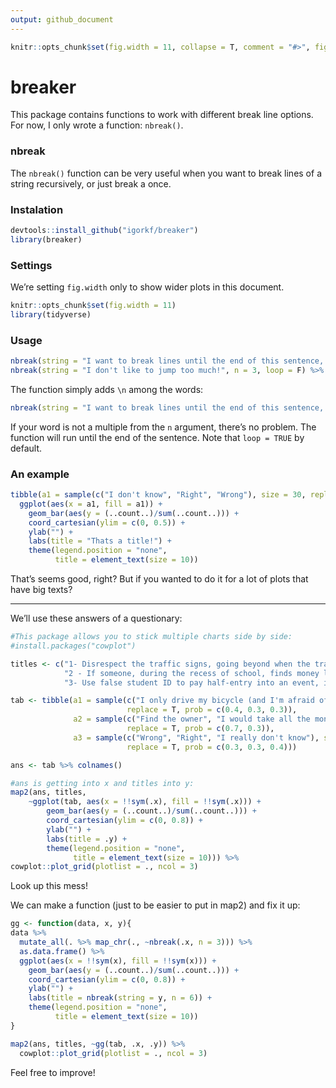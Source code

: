 ```yaml
---
output: github_document
---
```


```r
knitr::opts_chunk$set(fig.width = 11, collapse = T, comment = "#>", fig.path = "README-", warning = F, message = F)
```

# breaker
This package contains functions to work with different break line options.
For now, I only wrote a function: `nbreak()`.   

### nbreak
The `nbreak()` function can be very useful when you want to break lines of a string recursively, or just break a once.

### Instalation
```r
devtools::install_github("igorkf/breaker")
library(breaker)
```

### Settings
We're setting `fig.width` only to show wider plots in this document.
```r
knitr::opts_chunk$set(fig.width = 11)
library(tidyverse)
```

### Usage
```r
nbreak(string = "I want to break lines until the end of this sentence, every 3 words", n = 3) %>% cat()
nbreak(string = "I don't like to jump too much!", n = 3, loop = F) %>% cat()
```

The function simply adds `\n` among the words:
```r
nbreak(string = "I want to break lines until the end of this sentence, every 3 words", n = 3)
```
If your word is not a multiple from the `n` argument, there's no problem. The function will run until the end of the sentence.
Note that `loop = TRUE` by default.

### An example
```r
tibble(a1 = sample(c("I don't know", "Right", "Wrong"), size = 30, replace = T, prob = c(0.4, 0.3, 0.3))) %>% 
  ggplot(aes(x = a1, fill = a1)) +
    geom_bar(aes(y = (..count..)/sum(..count..))) +
    coord_cartesian(ylim = c(0, 0.5)) +
    ylab("") +
    labs(title = "Thats a title!") +
    theme(legend.position = "none",
          title = element_text(size = 10))
```
That's seems good, right? But if you wanted to do it for a lot of plots that have big texts?

******

We'll use these answers of a questionary:
```r
#This package allows you to stick multiple charts side by side:
#install.packages("cowplot")

titles <- c("1- Disrespect the traffic signs, going beyond when the traffic light indicates the red light, is an attitude:",
            "2 - If someone, during the recess of school, finds money lying on the ground, that person should:",
            "3- Use false student ID to pay half-entry into an event, it's an attitude:")

tab <- tibble(a1 = sample(c("I only drive my bicycle (and I'm afraid of)", "Right", "Wrong"), size = 30,
                          replace = T, prob = c(0.4, 0.3, 0.3)),
              a2 = sample(c("Find the owner", "I would take all the money and don't tell anybody"), size = 30,
                          replace = T, prob = c(0.7, 0.3)),
              a3 = sample(c("Wrong", "Right", "I really don't know"), size = 30,
                          replace = T, prob = c(0.3, 0.3, 0.4)))

ans <- tab %>% colnames()

#ans is getting into x and titles into y:
map2(ans, titles,
    ~ggplot(tab, aes(x = !!sym(.x), fill = !!sym(.x))) +
        geom_bar(aes(y = (..count..)/sum(..count..))) +
        coord_cartesian(ylim = c(0, 0.8)) +
        ylab("") +
        labs(title = .y) +
        theme(legend.position = "none",
              title = element_text(size = 10))) %>% 
cowplot::plot_grid(plotlist = ., ncol = 3)
```
Look up this mess!

We can make a function (just to be easier to put in map2) and fix it up:
```r
gg <- function(data, x, y){
data %>%
  mutate_all(. %>% map_chr(., ~nbreak(.x, n = 3))) %>% 
  as.data.frame() %>% 
  ggplot(aes(x = !!sym(x), fill = !!sym(x))) +
    geom_bar(aes(y = (..count..)/sum(..count..))) +
    coord_cartesian(ylim = c(0, 0.8)) +
    ylab("") +
    labs(title = nbreak(string = y, n = 6)) +
    theme(legend.position = "none",
          title = element_text(size = 10))
}

map2(ans, titles, ~gg(tab, .x, .y)) %>% 
  cowplot::plot_grid(plotlist = ., ncol = 3)
```

Feel free to improve!
